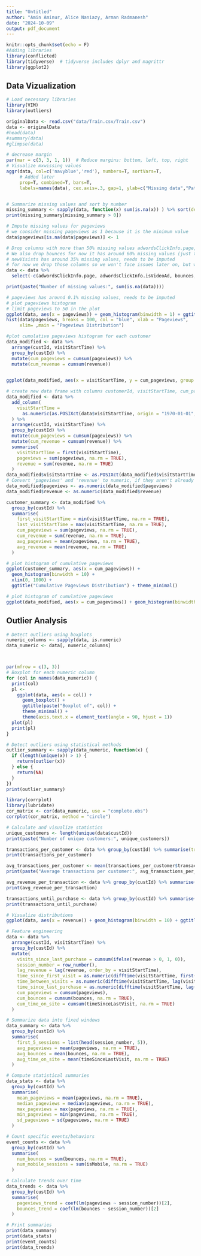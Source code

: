 ```yaml
---
title: "Untitled"
author: "Amin Aminur, Alice Naniazy, Arman Radmanesh"
date: "2024-10-09"
output: pdf_document
---
```


```r
knitr::opts_chunk$set(echo = F)
#Adding libraries
library(conflicted)
library(tidyverse)  # tidyverse includes dplyr and magrittr
library(ggplot2)
```

## Data Vizualization

```r
# Load necessary libraries
library(VIM)
library(outliers)

originalData <- read.csv("data/Train.csv/Train.csv")
data <- originalData
#head(data)
#summary(data)
#glimpse(data)
```


```r
# decrease margin
par(mar = c(3, 3, 1, 1))  # Reduce margins: bottom, left, top, right
# Visualize mxwissing values
aggr(data, col=c('navyblue','red'), numbers=T, sortVars=T,
     # Added later
     prop=T, combined=T, bars=T,
     labels=names(data), cex.axis=.3, gap=1, ylab=c("Missing data","Pattern"))


# Summarize missing values and sort by number
missing_summary <- sapply(data, function(x) sum(is.na(x)) ) %>% sort(decreasing = TRUE)
print(missing_summary[missing_summary > 0])
```

```r
# Impute missing values for pageviews
# we consider missing pageviews as 1 because it is the minimum value
data$pageviews[is.na(data$pageviews)] <- 1
```


```r
# Drop columns with more than 50% missing values adwordsClickInfo.page, adwordsClickInfo.isVideoAd
# We also drop bounces for now it has around 60% missing values (just to be sure, we can check if it adds any value to the model)
# newVisists has around 35% missing values, needs to be imputed
# for now we drop those columns so we won't face issues later on, but we should deal with them later
data <- data %>%
  select(-c(adwordsClickInfo.page, adwordsClickInfo.isVideoAd, bounces, newVisits))
```


```r
print(paste("Number of missing values:", sum(is.na(data))))
```



```r
# pageviews has around 0.1% missing values, needs to be imputed
# plot pageviews histogram
# limit pageviews to 50 in the plot
ggplot(data, aes(x = pageviews)) + geom_histogram(binwidth = 1) + ggtitle("Pageviews Distribution") + theme_minimal() + xlim(0, 50)
hist(data$pageviews, breaks = 100, col = "blue", xlab = "Pageviews", 
     xlim= ,main = "Pageviews Distribution")

#plot cumulative pageviews histogram for each customer
data_modified <- data %>%
  arrange(custId, visitStartTime) %>%
  group_by(custId) %>%
  mutate(cum_pageviews = cumsum(pageviews)) %>%
  mutate(cum_revenue = cumsum(revenue))
  

ggplot(data_modified, aes(x = visitStartTime, y = cum_pageviews, group = custId)) + geom_line() + ggtitle("Cumulative Pageviews per Customer") + theme_minimal()

# create new data frame with columns customerId, visitStartTime, cum_pageviews, cum_revenue, avg_pageviews, avg_revenue; so that each customer has one row
data_modified <- data %>% 
  add_column(
    visitStartTime = 
      as.numeric(as.POSIXct(data$visitStartTime, origin = "1970-01-01", tz = "UTC"))
  ) %>%
  arrange(custId, visitStartTime) %>%
  group_by(custId) %>%
  mutate(cum_pageviews = cumsum(pageviews)) %>%
  mutate(cum_revenue = cumsum(revenue)) %>%
  summarise(
    visitStartTime = first(visitStartTime),
    pageviews = sum(pageviews, na.rm = TRUE),
    revenue = sum(revenue, na.rm = TRUE)
  )
data_modified$visitStartTime <- as.POSIXct(data_modified$visitStartTime, origin = "1970-01-01", tz = "UTC")
# Convert 'pageviews' and 'revenue' to numeric, if they aren't already
data_modified$pageviews <- as.numeric(data_modified$pageviews)
data_modified$revenue <- as.numeric(data_modified$revenue)

customer_summary <- data_modified %>%
  group_by(custId) %>%
  summarise(
    first_visitStartTime = min(visitStartTime, na.rm = TRUE),
    last_visitStartTime = max(visitStartTime, na.rm = TRUE),
    cum_pageviews = sum(pageviews, na.rm = TRUE),
    cum_revenue = sum(revenue, na.rm = TRUE),
    avg_pageviews = mean(pageviews, na.rm = TRUE),
    avg_revenue = mean(revenue, na.rm = TRUE)
  )

# plot histogram of cumulative pageviews
ggplot(customer_summary, aes(x = cum_pageviews)) + 
  geom_histogram(binwidth = 10) + 
  xlim(0, 1000) +
  ggtitle("Cumulative Pageviews Distribution") + theme_minimal()

# plot histogram of cumulative pageviews
ggplot(data_modified, aes(x = cum_pageviews)) + geom_histogram(binwidth = 100) + ggtitle("Cumulative Pageviews Distribution") + theme_minimal()

```

## Outlier Analysis

```r
# Detect outliers using boxplots
numeric_columns <- sapply(data, is.numeric)
data_numeric <- data[, numeric_columns]



par(mfrow = c(3, 3))
# Boxplot for each numeric column
for (col in names(data_numeric)) {
  print(col)
  pl <- 
    ggplot(data, aes(x = col)) +
      geom_boxplot() +
      ggtitle(paste("Boxplot of", col)) +
      theme_minimal() +
      theme(axis.text.x = element_text(angle = 90, hjust = 1))
  plot(pl)
  print(pl)
}

# Detect outliers using statistical methods
outlier_summary <- sapply(data_numeric, function(x) {
  if (length(unique(x)) > 1) {
    return(outlier(x))
  } else {
    return(NA)
  }
})
print(outlier_summary)
```
```r
library(corrplot)
library(lubridate)
cor_matrix <- cor(data_numeric, use = "complete.obs")
corrplot(cor_matrix, method = "circle")

# Calculate and visualize statistics
unique_customers <- length(unique(data$custId))
print(paste("Number of unique customers:", unique_customers))

transactions_per_customer <- data %>% group_by(custId) %>% summarise(transactions = n())
print(transactions_per_customer)

avg_transactions_per_customer <- mean(transactions_per_customer$transactions)
print(paste("Average transactions per customer:", avg_transactions_per_customer))

avg_revenue_per_transaction <- data %>% group_by(custId) %>% summarise(avg_revenue = mean(revenue, na.rm = TRUE))
print(avg_revenue_per_transaction)

transactions_until_purchase <- data %>% group_by(custId) %>% summarise(transactions_until_purchase = min(which(revenue > 0)))
print(transactions_until_purchase)

# Visualize distributions
ggplot(data, aes(x = revenue)) + geom_histogram(binwidth = 10) + ggtitle("Revenue Distribution") + theme_minimal()

# Feature engineering
data <- data %>%
  arrange(custId, visitStartTime) %>%
  group_by(custId) %>%
  mutate(
    visits_since_last_purchase = cumsum(ifelse(revenue > 0, 1, 0)),
    session_number = row_number(),
    lag_revenue = lag(revenue, order_by = visitStartTime),
    time_since_first_visit = as.numeric(difftime(visitStartTime, first(visitStartTime), units = "days")),
    time_between_visits = as.numeric(difftime(visitStartTime, lag(visitStartTime), units = "days")),
    time_since_last_purchase = as.numeric(difftime(visitStartTime, lag(visitStartTime[revenue > 0]), units = "days")),
    cum_pageviews = cumsum(pageviews),
    cum_bounces = cumsum(bounces, na.rm = TRUE),
    cum_time_on_site = cumsum(timeSinceLastVisit, na.rm = TRUE)
  )

# Summarize data into fixed windows
data_summary <- data %>%
  group_by(custId) %>%
  summarise(
    first_5_sessions = list(head(session_number, 5)),
    avg_pageviews = mean(pageviews, na.rm = TRUE),
    avg_bounces = mean(bounces, na.rm = TRUE),
    avg_time_on_site = mean(timeSinceLastVisit, na.rm = TRUE)
  )

# Compute statistical summaries
data_stats <- data %>%
  group_by(custId) %>%
  summarise(
    mean_pageviews = mean(pageviews, na.rm = TRUE),
    median_pageviews = median(pageviews, na.rm = TRUE),
    max_pageviews = max(pageviews, na.rm = TRUE),
    min_pageviews = min(pageviews, na.rm = TRUE),
    sd_pageviews = sd(pageviews, na.rm = TRUE)
  )

# Count specific events/behaviors
event_counts <- data %>%
  group_by(custId) %>%
  summarise(
    num_bounces = sum(bounces, na.rm = TRUE),
    num_mobile_sessions = sum(isMobile, na.rm = TRUE)
  )

# Calculate trends over time
data_trends <- data %>%
  group_by(custId) %>%
  summarise(
    pageviews_trend = coef(lm(pageviews ~ session_number))[2],
    bounces_trend = coef(lm(bounces ~ session_number))[2]
  )

# Print summaries
print(data_summary)
print(data_stats)
print(event_counts)
print(data_trends)
```
